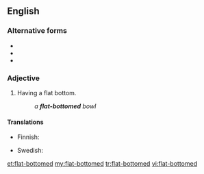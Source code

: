 {{also|flatbottomed|flat bottomed}}
==English==

===Alternative forms===
* {{l|en|flat-bottom}}
* {{l|en|flatbottomed}}
* {{l|en|flat bottomed}}

===Adjective===
{{en-adj|head=[[flat]]-[[bottomed]]}}

# Having a flat bottom.
#: ''a '''flat-bottomed''' bowl''

====Translations====
{{trans-top|having a flat bottom}}
* Finnish: {{t|fi|litteäpohjainen}}
{{trans-mid}}
* Swedish: {{t|sv|flatbottnad}}
{{trans-bottom}}

[[et:flat-bottomed]]
[[my:flat-bottomed]]
[[tr:flat-bottomed]]
[[vi:flat-bottomed]]